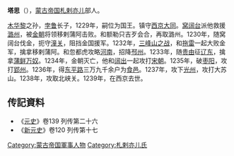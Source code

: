 '''塔思'''（{{bd|1211年||1239年||catIdx=T}}），[[蒙古帝国|蒙古帝国]][[札剌亦儿|札剌亦儿]]部人。

[[木华黎|木华黎]]之孙，[[孛鲁|孛鲁]]长子，1229年，嗣位为国王。镇守[[西京|西京]][[大同|大同]]。[[窝阔台|窝阔台]]派他救援[[潞州|潞州]]，被[[金朝|金朝]]将领移剌蒲阿击败。和额勒只吉歹会合，再取潞州。1230年，随窝阔台伐金，扼守[[潼关|潼关]]，阻挡金国援军。1232年，[[三峰山之战|三峰山之战]]，和[[拖雷|拖雷]]一起大败金军，擒拿移剌蒲阿。和忽都虎攻略[[河南|河南]]，招降[[邳州|邳州]]。1233年，随[[贵由|贵由]]征[[辽东|辽东]]，擒拿[[蒲鲜万奴|蒲鲜万奴]]。1234年，金朝灭亡，他和[[阔出|阔出]]一起攻打[[宋朝|宋朝]]。1235年，破[[枣阳|枣阳]]，攻打[[郢州|郢州]]。1236年，得[[东平路|东平路]]三万九千余户为[[食邑|食邑]]。1237年，攻下[[光州|光州]]，攻打大苏山。1238年，攻取北峡关。1239年，在西京去世。
==传記資料== 
* 《[[元史|元史]]》卷139 列传第二十六
* 《[[新元史|新元史]]》卷120 列传第十七
{{DEFAULTSORT:T}}
[[Category:蒙古帝国軍事人物|Category:蒙古帝国軍事人物]]
[[Category:札剌亦儿氏|Category:札剌亦儿氏]]